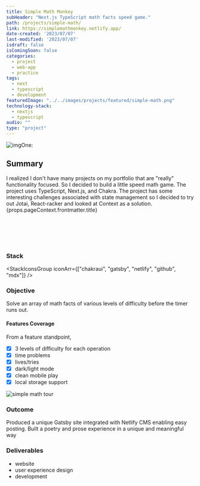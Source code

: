 ```yaml
---
title: Simple Math Monkey
subHeader: "Next.js TypeScript math facts speed game."
path: /projects/simple-math/
link: https://simplemathmonkey.netlify.app/
date-created: '2023/07/07'
last-modified: '2023/07/07'
isdraft: false
isComingSoon: false
categories:
  - project
  - web-app
  - practice
tags:
  - next
  - typescript
  - development
featuredImage: "../../images/projects/featured/simple-math.png"
technology-stack:
  - nextjs
  - typescript
audio: ""
type: "project"
---
```



![imgOne:](/images/projects/featured/simple-math.png)

## Summary

<Heading as="div" variant="sec" size="md">
  I realized I don't have many projects on my portfolio that are "really" functionality focused. So I decided to build a little speed math game. The project uses TypeScript, Next.js, and Chakra. The project has some interesting challenges associated with state management so I decided to try out Jotai, React-racker and looked at Context as a solution. 
</Heading>

<Link  mb={6} asExternal variant="linkOne" href={props.pageContext.frontmatter.link} target="_blank">{props.pageContext.frontmatter.title}<ExternalLinkIcon mx="2px" /></Link>

<br></br>
<br></br>

### Stack

<StackIconsGroup iconArr={["chakraui", "gatsby", "netlify", "github", "mdx"]} />

### Objective

Solve an array of math facts of various levels of difficulty before the timer runs out.

#### Features Coverage

From a feature standpoint, 

- [x] 3 levels of difficulty for each operation
- [x] time problems
- [x] lives/tries
- [x] dark/light mode 
- [x] clean mobile play 
- [x] local storage support 

![simple math tour](/images/projects/simplemath/simplemath-1.gif)



### Outcome

Produced a unique Gatsby site integrated with Netlify CMS enabling easy
posting. Built a poetry and prose experience in a unique and meaningful
way

### Deliverables

- website
- user experience design
- development

